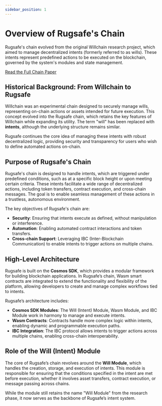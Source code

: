```yaml
---
sidebar_position: 1
---
```


# Overview of Rugsafe's Chain

Rugsafe's chain evolved from the original Willchain research project, which aimed to manage decentralized intents (formerly referred to as wills). These intents represent predefined actions to be executed on the blockchain, governed by the system's modules and state management.

[Read the Full Chain Paper](https://rugsafe.io/assets/paper/willchain.pdf)

## Historical Background: From Willchain to Rugsafe

Willchain was an experimental chain designed to securely manage wills, representing on-chain actions or assets intended for future execution. This concept evolved into the Rugsafe chain, which retains the key features of Willchain while expanding its utility. The term "will" has been replaced with **intents**, although the underlying structure remains similar. 

Rugsafe continues the core idea of managing these intents with robust decentralized logic, providing security and transparency for users who wish to define automated actions on-chain.

## Purpose of Rugsafe's Chain

Rugsafe's chain is designed to handle intents, which are triggered under predefined conditions, such as at a specific block height or upon meeting certain criteria. These intents facilitate a wide range of decentralized actions, including token transfers, contract execution, and cross-chain messages. The goal is to enable seamless management of these actions in a trustless, autonomous environment.

The key objectives of Rugsafe's chain are:
- **Security**: Ensuring that intents execute as defined, without manipulation or interference.
- **Automation**: Enabling automated contract interactions and token transfers.
- **Cross-chain Support**: Leveraging IBC (Inter-Blockchain Communication) to enable intents to trigger actions on multiple chains.

## High-Level Architecture

Rugsafe is built on the **Cosmos SDK**, which provides a modular framework for building blockchain applications. In Rugsafe’s chain, Wasm smart contracts are integrated to extend the functionality and flexibility of the platform, allowing developers to create and manage complex workflows tied to intents.

Rugsafe’s architecture includes:
- **Cosmos SDK Modules**: The Will (Intent) Module, Wasm Module, and IBC Module work in harmony to manage and execute intents.
- **Wasm Contracts**: Contracts handle more complex logic within intents, enabling dynamic and programmable execution paths.
- **IBC Integration**: The IBC protocol allows intents to trigger actions across multiple chains, enabling cross-chain interoperability.

## Role of the Will (Intent) Module

The core of Rugsafe’s chain revolves around the **Will Module**, which handles the creation, storage, and execution of intents. This module is responsible for ensuring that the conditions specified in the intent are met before execution, whether it involves asset transfers, contract execution, or message passing across chains.

While the module still retains the name "Will Module" from the research phase, it now serves as the backbone of Rugsafe’s intent system.

